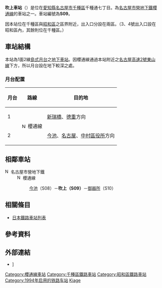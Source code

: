 {{NoteTA
|1=zh-cn:地铁; zh-hk:地鐵; zh-mo:地鐵; zh-sg:地铁; zh-tw:地下鐵;
|2=zh-hans:吹上站; zh-hk:吹上站; zh-tw:吹上車站;
}}
{{日本車站資訊
|公司色 = #BD342C
|站名 = 吹上車站
|圖片 = Nagoya Fukiage Station.jpg
|圖片說明 = 吹上站
|日文原名 = 吹上
|平假名 = ふきあげ
|羅馬拼音 = Fukiage
|電報略號 = 
|所在地 = {{JPN}}[[愛知縣|愛知縣]][[名古屋市|名古屋市]][[千種區|千種區]]千種通七丁目24番2號
|車站構造 = [[地下車站|地下車站]]
|月台配置 = 1面2線
|啟用年月日 = 1994年（[[平成|平成]]6年）3月30日
|廢站年月日 = 
|乘客人數 = 7,252
|統計年度 = 2015年
|轉乘      =
|備註      =
|全寬備註 = 車站顏色為「{{Color|#c9301b|■}}紅色」。
|adjacent = {{Adjacent stations|system=名古屋市營地下鐵|line=S|left=今池|right=御器所|note-left=S08<br />1.1km|note-mid={{車站編號r|S|09|#C92F44|4}}<br />距離[[中村區役所站|中村區役所]]7.4km|note-right=S10<br />1.0km}}
}}

'''吹上車站'''（{{jpn|j=吹上駅|hg=ふきあげえき|rm=Fukiage eki|f=y}}）是位在[[愛知縣|愛知縣]][[名古屋市|名古屋市]][[千種區|千種區]]千種通七丁目。為[[名古屋市營地下鐵|名古屋市營地下鐵]][[櫻通線|櫻通線]]的車站之一。車站編號為'''S09'''。

因本站位在千種區與[[昭和區|昭和區]]之區界附近，出入口分設在兩區。（3、4號出入口設在昭和區內，其餘則位在千種區。）

== 車站結構 ==
本站為1面2線[[島式月台|島式月台]]之[[地下車站|地下車站]]。因櫻通線通過本站附近之[[名古屋高速2號東山線|名古屋高速2號東山線]]下方，所以月台設在地下較深之處。
=== 月台配置 ===
{| class="wikitable"
!月台<!-- 事業者側による呼称。名古屋市営地下鉄は「○番ホーム」と表現 --->!!路線!!目的地
|-
! 1
|rowspan=2 |[[File:Nagoya_Subway_Logo_(Sakura-dori_Line).svg|15px]] 櫻通線
| [[新瑞橋站|新瑞橋]]、[[德重站_(名古屋市)|德重]]方向
|-
! 2
| [[今池站_(愛知縣)|今池]]、[[名古屋站|名古屋]]、[[中村區役所站|中村區役所]]方向
|}

== 相鄰車站 ==
; [[File:Nagoya_Subway_Logo_(black).svg|15px]] 名古屋市營地下鐵
: [[File:Nagoya_Subway_Logo_(Sakura-dori_Line).svg|15px]] 櫻通線
:: [[今池站_(愛知縣)|今池]]（S08）－'''吹上（S09）'''－[[御器所站|御器所]]（S10）

== 相關條目 ==
* [[日本鐵路車站列表|日本鐵路車站列表]]

== 參考資料 ==
{{Reflist}}

== 外部連結 ==
* {{外部連結/名古屋市營地鐵車站|吹上|吹上}}]

{{名古屋市營地下鐵櫻通線}}
{{DEFAULTSORT:Fukiage}}
[[Category:櫻通線車站|Category:櫻通線車站]]
[[Category:千種區鐵路車站|Category:千種區鐵路車站]]
[[Category:昭和區鐵路車站|Category:昭和區鐵路車站]]
[[Category:1994年启用的铁路车站|Category:1994年启用的铁路车站]]
[[Category:日本鐵路車站_Fu|Kiage]]
